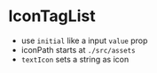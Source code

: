 
<Meta title='IconTagList' component={IconTagList} />

# IconTagList

* use `initial` like a input `value` prop
* iconPath starts at `./src/assets`
* `textIcon` sets a string as icon

<NativeBaseProvider theme={Theme}>
<IconTagList text="Lorem" textIcon="3"/>
</NativeBaseProvider>